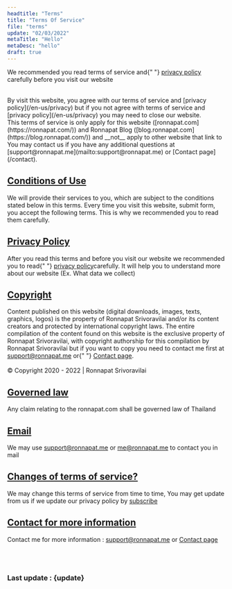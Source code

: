 ```yaml
---
headtitle: "Terms"
title: "Terms Of Service"
file: "terms"
update: "02/03/2022"
metaTitle: "Hello"
metaDesc: "hello"
draft: true
---
```


We recommended you read terms of service and{" "}
[privacy policy](/en-us/privacy) carefully before you
visit our website

<br />
By visit this website, you agree with our terms of service and [privacy policy](/en-us/privacy)
but if you not agree with terms of service and [privacy policy](/en-us/privacy) you
may need to close our website.
<br />
This terms of service is only apply for this website ([ronnapat.com](https://ronnapat.com/))
and Ronnapat Blog ([blog.ronnapat.com](https://blog.ronnapat.com/)) and __not__ apply
to other website that link to
<br />
You may contact us if you have any additional questions at [support@ronnapat.me](mailto:support@ronnapat.me)
or [Contact page](/contact).

<div className="mt-10" id="conditions-of-use"></div>

## [Conditions of Use](#conditions-of-use)


We will provide their services to you, which are subject to the
conditions stated below in this terms. Every time you visit this
website, submit form, you accept the following terms. This is why
we recommended you to read them carefully.

<div className="mt-10" id="privacy-policy"></div>

## [Privacy Policy](#privacy-policy)


After you read this terms and before you visit our website we
recommended you to read{" "}
[privacy policy](/en-us/privacy)carefully. It will
help you to understand more about our website (Ex. What data we
collect)

<div className="mt-10" id="copyright"></div>

## [Copyright](#copyright)


Content published on this website (digital downloads, images,
texts, graphics, logos) is the property of Ronnapat Srivoravilai
and/or its content creators and protected by international
copyright laws. The entire compilation of the content found on
this website is the exclusive property of Ronnapat Srivoravilai,
with copyright authorship for this compilation by Ronnapat
Srivoravilai but if you want to copy you need to contact me first
at [support@ronnapat.me](mailto:support@ronnapat.me) or{" "}
[Contact page](/contact).
\
\
© Copyright 2020 - 2022 | Ronnapat Srivoravilai

<div className="mt-10" id="governed-law"></div>

## [Governed law](#governed-law)


Any claim relating to the ronnapat.com shall be governed law of
Thailand

<div className="mt-10" id="email"></div>

## [Email](#email)


We may use [support@ronnapat.me](mailto:support@ronnapat.me) or [me@ronnapat.me](mailto:me@ronnapat.me) to contact you in mail

<div className="mt-10" id="changes-of-terms-of-service"></div>

## [Changes of terms of service?](#changes-of-terms-of-service)


We may change this terms of service from time to time, You may get
update from us if we update our privacy policy by [subscribe](/en-us/#sub)

<div className="mt-10" id="contact-for-more-information"></div>

## [Contact for more information](#contact-for-more-information)


Contact me for more information : [support@ronnapat.me](mailto:support@ronnapat.me) or
[Contact page](/contact)

<br /><br />
### Last update : {update}
